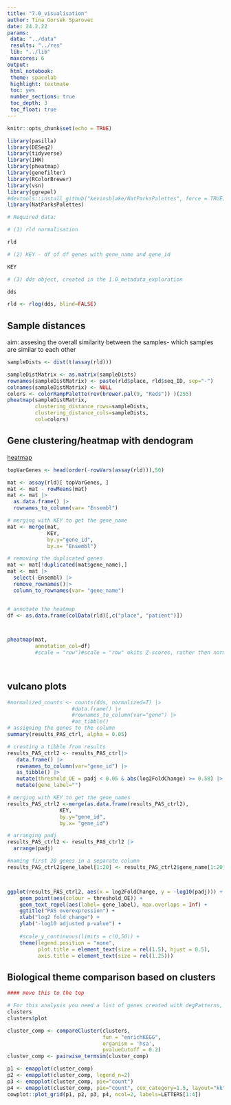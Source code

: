 ```yaml
---
title: "7.0_visualisation"
author: Tina Gorsek Sparovec
date: 24.2.22
params:
 data: "../data"
 results: "../res"
 lib: "../lib"
 maxcores: 6
output:
 html_notebook:
 theme: spacelab
 highlight: textmate
 toc: yes
 number_sections: true
 toc_depth: 3
 toc_float: true
---
```


```r
knitr::opts_chunk$set(echo = TRUE)
```

```r
library(pasilla)
library(DESeq2)
library(tidyverse)
library(IHW)
library(pheatmap)
library(genefilter)
library(RColorBrewer)
library(vsn)
library(ggrepel)
#devtools::install_github("kevinsblake/NatParksPalettes", force = TRUE)
library(NatParksPalettes)

# Required data:

# (1) rld normalisation

rld

# (2) KEY - df of df genes with gene_name and gene_id

KEY

# (3) dds object, created in the 1.0_metadata_exploration

dds


```



```r
rld <- rlog(dds, blind=FALSE)

```

## Sample distances

aim: assesing the overall similarity between the samples- which samples are similar to each other

```r
sampleDists <- dist(t(assay(rld)))

sampleDistMatrix <- as.matrix(sampleDists)
rownames(sampleDistMatrix) <- paste(rld$place, rld$seq_ID, sep="-")
colnames(sampleDistMatrix) <- NULL
colors <- colorRampPalette(rev(brewer.pal(9, "Reds")) )(255)
pheatmap(sampleDistMatrix,
         clustering_distance_rows=sampleDists,
         clustering_distance_cols=sampleDists,
         col=colors)
```

## Gene clustering/heatmap with dendogram

[heatmap](http://bioconductor.org/help/course-materials/2015/BioC2015/bioc2015rnaseq.html)
```r
topVarGenes <- head(order(-rowVars(assay(rld))),50) 

mat <- assay(rld)[ topVarGenes, ]
mat <- mat - rowMeans(mat)
mat <- mat |>
  as.data.frame() |>
  rownames_to_column(var= "Ensembl")

# merging with KEY to get the gene_name 
mat <- merge(mat,
             KEY, 
             by.y="gene_id", 
             by.x= "Ensembl")

# removing the duplicated genes
mat <- mat[!duplicated(mat$gene_name),]
mat <- mat |>
  select(-Ensembl) |>
  remove_rownames()|>
  column_to_rownames(var= "gene_name")


# annotate the heatmap
df <- as.data.frame(colData(rld)[,c("place", "patient")])



pheatmap(mat, 
         annotation_col=df)
         #scale = "row")#scale = "row" okits Z-scores, rather then normalized count values
         



```

## vulcano plots


```r

#normalized_counts <- counts(dds, normalized=T) |>
                     #data.frame() |>
                     #rownames_to_column(var="gene") |>
                     #as_tibble()
# assigning the genes to the column 
summary(results_PAS_ctrl, alpha = 0.05)

# creating a tibble from results 
results_PAS_ctrl2 <- results_PAS_ctrl|>
   data.frame() |>
   rownames_to_column(var="gene_id") |>
   as_tibble() |>
   mutate(threshold_OE = padj < 0.05 & abs(log2FoldChange) >= 0.58) |>
   mutate(gene_label="")

# merging with KEY to get the gene_names
results_PAS_ctrl2 <-merge(as.data.frame(results_PAS_ctrl2), 
                 KEY, 
                 by.y="gene_id", 
                 by.x= "gene_id") 

# arranging padj
results_PAS_ctrl2 <- results_PAS_ctrl2 |>
  arrange(padj) 

#naming first 20 genes in a separate column
results_PAS_ctrl2$gene_label[1:20] <- results_PAS_ctrl2$gene_name[1:20]



ggplot(results_PAS_ctrl2, aes(x = log2FoldChange, y = -log10(padj))) +
    geom_point(aes(colour = threshold_OE)) +
    geom_text_repel(aes(label= gene_label), max.overlaps = Inf) +
    ggtitle("PAS overexpression") +
    xlab("log2 fold change") + 
    ylab("-log10 adjusted p-value") +
  
    #scale_y_continuous(limits = c(0,50)) +
    theme(legend.position = "none",
          plot.title = element_text(size = rel(1.5), hjust = 0.5),
          axis.title = element_text(size = rel(1.25))) 

```

## Biological theme comparison based on clusters 

```r
#### move this to the top

# For this analysis you need a list of genes created with degPatterns, 1.0_metadata_exploratioj
clusters
clusters$plot

cluster_comp <- compareCluster(clusters,
                               fun = "enrichKEGG",
                               organism = 'hsa',
                               pvalueCutoff = 0.2)
cluster_comp <- pairwise_termsim(cluster_comp)

p1 <- emapplot(cluster_comp)
p2 <- emapplot(cluster_comp, legend_n=2) 
p3 <- emapplot(cluster_comp, pie="count")
p4 <- emapplot(cluster_comp, pie="count", cex_category=1.5, layout="kk")
cowplot::plot_grid(p1, p2, p3, p4, ncol=2, labels=LETTERS[1:4])


```

